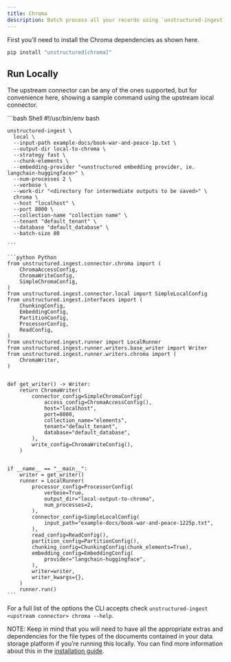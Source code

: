 ```yaml
---
title: Chroma 
description: Batch process all your records using `unstructured-ingest` to store structured outputs locally on your filesystem and upload those to a Chroma database.
---
```


First you’ll need to install the Chroma dependencies as shown here.

```bash
pip install "unstructured[chroma]"

```


## Run Locally

The upstream connector can be any of the ones supported, but for convenience here, showing a sample command using the upstream local connector.

<CodeGroup>
    ```bash Shell
    #!/usr/bin/env bash
    
    unstructured-ingest \
      local \
      --input-path example-docs/book-war-and-peace-1p.txt \
      --output-dir local-to-chroma \
      --strategy fast \
      --chunk-elements \
      --embedding-provider "<unstructured embedding provider, ie. langchain-huggingface>" \
      --num-processes 2 \
      --verbose \
      --work-dir "<directory for intermediate outputs to be saved>" \
      chroma \
      --host "localhost" \
      --port 8000 \
      --collection-name "collection name" \
      --tenant "default_tenant" \
      --database "default_database" \
      --batch-size 80
    
    ```
    
    ```python Python 
    from unstructured.ingest.connector.chroma import (
        ChromaAccessConfig,
        ChromaWriteConfig,
        SimpleChromaConfig,
    )
    from unstructured.ingest.connector.local import SimpleLocalConfig
    from unstructured.ingest.interfaces import (
        ChunkingConfig,
        EmbeddingConfig,
        PartitionConfig,
        ProcessorConfig,
        ReadConfig,
    )
    from unstructured.ingest.runner import LocalRunner
    from unstructured.ingest.runner.writers.base_writer import Writer
    from unstructured.ingest.runner.writers.chroma import (
        ChromaWriter,
    )
    
    
    def get_writer() -> Writer:
        return ChromaWriter(
            connector_config=SimpleChromaConfig(
                access_config=ChromaAccessConfig(),
                host="localhost",
                port=8000,
                collection_name="elements",
                tenant="default_tenant",
                database="default_database",
            ),
            write_config=ChromaWriteConfig(),
        )
    
    
    if __name__ == "__main__":
        writer = get_writer()
        runner = LocalRunner(
            processor_config=ProcessorConfig(
                verbose=True,
                output_dir="local-output-to-chroma",
                num_processes=2,
            ),
            connector_config=SimpleLocalConfig(
                input_path="example-docs/book-war-and-peace-1225p.txt",
            ),
            read_config=ReadConfig(),
            partition_config=PartitionConfig(),
            chunking_config=ChunkingConfig(chunk_elements=True),
            embedding_config=EmbeddingConfig(
                provider="langchain-huggingface",
            ),
            writer=writer,
            writer_kwargs={},
        )
        runner.run()
    ```
    
</CodeGroup>


For a full list of the options the CLI accepts check `unstructured-ingest <upstream connector> chroma --help`.

NOTE: Keep in mind that you will need to have all the appropriate extras and dependencies for the file types of the documents contained in your data storage platform if you’re running this locally. You can find more information about this in the [installation guide](/installation/overview).
